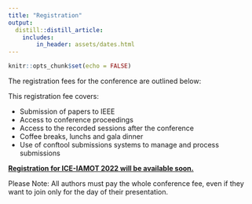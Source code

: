 ```yaml
---
title: "Registration"
output:
  distill::distill_article:
    includes:
        in_header: assets/dates.html
---
```


```r
knitr::opts_chunk$set(echo = FALSE)
```

The registration fees for the conference are outlined below:

<!-- +---------------------------------------------------------------------------------+----------+-------+ -->
<!-- |                                                                                 | USD      | EUROS | -->
<!-- +=================================================================================+==========+=======+ -->
<!-- | Combi ticket full fees faculty [NITIM + ICE-IAMOT]                              | 397      | 350   | -->
<!-- +---------------------------------------------------------------------------------+----------+-------+ -->
<!-- | **[Early Bird]** Full joint conferences fees on site [ICE-IAMOT] before mid-May | 510      | 450   | -->
<!-- +---------------------------------------------------------------------------------+----------+-------+ -->
<!-- | Full joint conferences fees on site [ICE-IAMOT] - after mid-May                 | 680      | 600   | -->
<!-- +---------------------------------------------------------------------------------+----------+-------+ -->
<!-- | Student Fees on line [ICE-IAMOT]                                                | 147      | 130   | -->
<!-- +---------------------------------------------------------------------------------+----------+-------+ -->
<!-- | Fees joint conferences on line [ICE-IAMOT]                                      | 284      | 250   | -->
<!-- +---------------------------------------------------------------------------------+----------+-------+ -->
<!-- | Combi ticket student fees on site [NITIM + ICE-IAMOT]                           | 227      | 200   | -->
<!-- +---------------------------------------------------------------------------------+----------+-------+ -->
<!-- | Student fees on site [ICE-IAMOT]                                                | 284      | 250   | -->
<!-- +---------------------------------------------------------------------------------+----------+-------+ -->
<!-- | Extra ticket gala diner                                                         | 57       | 50    | -->
<!-- +---------------------------------------------------------------------------------+----------+-------+ -->

<!-- (early bird) until 30/5/2022 – £XX  – €XX** -->

<!-- - **Registration Fee (regular) £XX- €XX** -->

This registration fee covers:

-   Submission of papers to IEEE
-   Access to conference proceedings
-   Access to the recorded sessions after the conference
-   Coffee breaks, lunchs and gala dinner
-   Use of conftool submissions systems to manage and process submissions

[**Registration for ICE-IAMOT 2022 will be available soon.**](https://www.conftool.pro/ice-iamot-2022)

Please Note: All authors must pay the whole conference fee, even if they want to join only for the day of their presentation.
